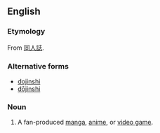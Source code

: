 ==English==
{{wikipedia|Dōjinshi}}

===Etymology===
From {{etyl|ja}} [[同人誌]].

===Alternative forms===
* [[dojinshi]]
* [[dōjinshi]]

===Noun===
{{en-noun|2=-|pl=doujinshi|pl2=doujinshis}}

# {{anime|manga|video games}} A fan-produced [[manga]], [[anime]], or [[video game]].